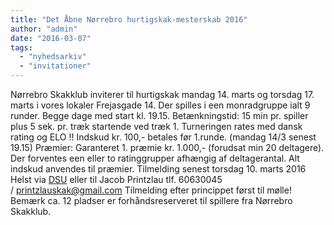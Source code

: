 ```yaml
---
title: "Det Åbne Nørrebro hurtigskak-mesterskab 2016"
author: "admin"
date: "2016-03-07"
tags: 
  - "nyhedsarkiv"
  - "invitationer"
---
```


Nørrebro Skakklub inviterer til hurtigskak mandag 14. marts og torsdag 17. marts i vores lokaler Frejasgade 14. Der spilles i een monradgruppe ialt 9 runder. Begge dage med start kl. 19.15. Betænkningstid: 15 min pr. spiller plus 5 sek. pr. træk startende ved træk 1. Turneringen rates med dansk rating og ELO !! Indskud kr. 100,- betales før 1.runde. (mandag 14/3 senest 19.15) Præmier: Garanteret 1. præmie kr. 1.000,- (forudsat min 20 deltagere). Der forventes een eller to ratinggrupper afhængig af deltagerantal. Alt indskud anvendes til præmier. Tilmelding senest torsdag 10. marts 2016 Helst via [DSU](https://turnering.skak.dk/TournamentActive/Details?tourId=23297) eller til Jacob Printzlau tlf. 60630045 / printzlauskak@gmail.com Tilmelding efter princippet først til mølle! Bemærk ca. 12 pladser er forhåndsreserveret til spillere fra Nørrebro Skakklub.
